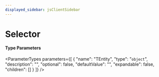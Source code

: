 ```yaml
---
displayed_sidebar: jsClientSidebar
---
```



# Selector

#### Type Parameters

<ParameterTypes parameters={[
  {
    "name": "TEntity",
    "type": "`object`",
    "description": "",
    "optional": false,
    "defaultValue": "",
    "expandable": false,
    "children": []
  }
]} />
